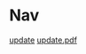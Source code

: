 = Nav =
[[file:/home/cjohnson/Documents/Meetings/Research Group/01-27-2017/update_qual_exam.odp|update]]
[[file:/home/cjohnson/Documents/Meetings/Research Group/01-27-2017/update_qual_exam.pdf|update.pdf]]
